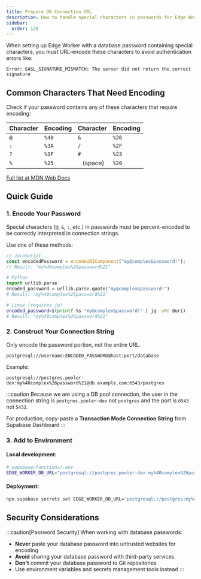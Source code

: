 ```yaml
---
title: Prepare DB Connection URL
description: How to handle special characters in passwords for Edge Worker connection strings
sidebar:
  order: 120
---
```



When setting up Edge Worker with a database password containing special characters, you must URL-encode these characters to avoid authentication errors like:

```
Error: SASL_SIGNATURE_MISMATCH: The server did not return the correct signature
```

## Common Characters That Need Encoding

Check if your password contains any of these characters that require encoding:

| Character | Encoding | Character | Encoding |
|-----------|----------|-----------|----------|
| `@` | `%40` | `&` | `%26` |
| `:` | `%3A` | `/` | `%2F` |
| `?` | `%3F` | `#` | `%23` |
| `%` | `%25` | ` ` (space) | `%20` |

[Full list at MDN Web Docs](https://developer.mozilla.org/en-US/docs/Glossary/Percent-encoding)

## Quick Guide

### 1. Encode Your Password

Special characters (`@`, `&`, `:`, etc.) in passwords must be percent-encoded to be correctly interpreted in connection strings.

Use one of these methods:

```javascript
// JavaScript
const encodedPassword = encodeURIComponent("my@complex&password!");
// Result: "my%40complex%26password%21"
```

```python
# Python
import urllib.parse
encoded_password = urllib.parse.quote("my@complex&password!")
# Result: "my%40complex%26password%21"
```

```bash
# Linux (requires jq)
encoded_password=$(printf %s "my@complex&password!" | jq -sRr @uri)
# Result: "my%40complex%26password%21"
```

### 2. Construct Your Connection String

<Aside type="tip">
  Only encode the password portion, not the entire URL.
</Aside>

```
postgresql://username:ENCODED_PASSWORD@host:port/database
```

Example:
```
postgresql://postgres.pooler-dev:my%40complex%26password%21@db.example.com:6543/postgres
```

:::caution
Because we are using a DB pool connection, the user in the connection string
is `postgres.pooler-dev` not `postgres` and the port is `6543` not `5432`.

For production, copy-paste a **Transaction Mode Connection String** from Supabase Dashboard
:::

### 3. Add to Environment

#### Local development:

```bash
# supabase/functions/.env
EDGE_WORKER_DB_URL="postgresql://postgres.pooler-dev:my%40complex%26password%21@db.example.com:6543/postgres"
```

#### Deployment:

```bash
npx supabase secrets set EDGE_WORKER_DB_URL="postgresql://postgres:my%40complex%26password%21@db.example.com:5432/postgres"
```

## Security Considerations

:::caution[Password Security]
When working with database passwords:
- **Never** paste your database password into untrusted websites for encoding
- **Avoid** sharing your database password with third-party services
- **Don't** commit your database password to Git repositories
- Use environment variables and secrets management tools instead
:::
